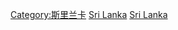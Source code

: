 {{catmore}}
{{Commonscat|Politics of Sri Lanka}}

[[Category:斯里兰卡|Category:斯里兰卡]]
[[Category:南亚政治|Sri Lanka]]
[[Category:亚洲各国政治|Sri Lanka]]